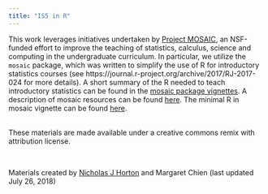 ```yaml
---
title: "IS5 in R"
---
```


This work leverages initiatives undertaken by [Project MOSAIC](http://www.mosaic-web.org), an NSF-funded effort to improve the teaching of statistics, calculus, science and computing in the undergraduate curriculum. In particular, we utilize the `mosaic` package, which was written to simplify the use of R for introductory statistics courses (see https://journal.r-project.org/archive/2017/RJ-2017-024 for more details). A short summary of the R needed to teach introductory statistics can be found in the [mosaic package vignettes](http://cran.r-project.org/web/packages/mosaic).  A description of mosaic resources can be found [here](https://cran.r-project.org/web/packages/mosaic/vignettes/mosaic-resources.html).  The minimal R in mosaic vignette can be found [here](https://cran.r-project.org/web/packages/mosaic/vignettes/MinimalRgg.pdf).

<br>
These materials are made available under a creative commons remix with attribution license.

<br>
<p>Materials created by [Nicholas J Horton](https://www.amherst.edu/people/facstaff/nhorton) and Margaret Chien (last updated July 26, 2018)</p>
